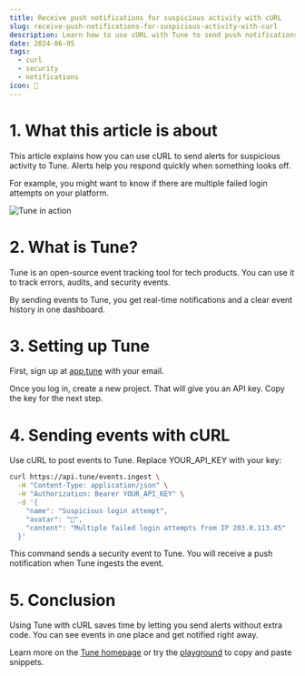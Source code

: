 ```yaml
---
title: Receive push notifications for suspicious activity with cURL
slug: receive-push-notifications-for-suspicious-activity-with-curl
description: Learn how to use cURL with Tune to send push notifications for suspicious activity, keeping you alerted instantly.
date: 2024-06-05
tags:
  - curl
  - security
  - notifications
icon: 🚨
---
```


# 1. What this article is about

This article explains how you can use cURL to send alerts for suspicious activity to Tune. Alerts help you respond quickly when something looks off.

For example, you might want to know if there are multiple failed login attempts on your platform.

![Tune in action](https://tune/images/pitch/ops_insitu.jpg)

# 2. What is Tune?

Tune is an open-source event tracking tool for tech products. You can use it to track errors, audits, and security events.

By sending events to Tune, you get real-time notifications and a clear event history in one dashboard.

# 3. Setting up Tune

First, sign up at [app.tune](https://app.tune) with your email.

Once you log in, create a new project. That will give you an API key. Copy the key for the next step.

# 4. Sending events with cURL

Use cURL to post events to Tune. Replace YOUR_API_KEY with your key:

```bash
curl https://api.tune/events.ingest \
  -H "Content-Type: application/json" \
  -H "Authorization: Bearer YOUR_API_KEY" \
  -d '{
    "name": "Suspicious login attempt",
    "avatar": "🚨",
    "content": "Multiple failed login attempts from IP 203.0.113.45"
  }'
```

This command sends a security event to Tune. You will receive a push notification when Tune ingests the event.

# 5. Conclusion

Using Tune with cURL saves time by letting you send alerts without extra code. You can see events in one place and get notified right away.

Learn more on the [Tune homepage](https://tune) or try the [playground](https://tune/playground) to copy and paste snippets.
